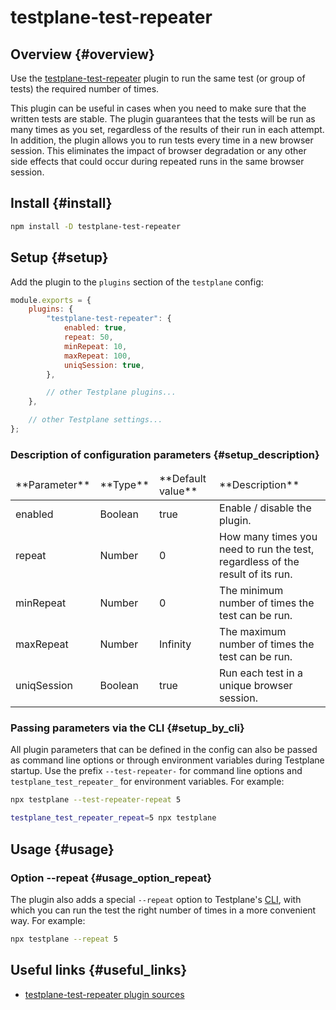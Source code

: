 # testplane-test-repeater

## Overview {#overview}

Use the [testplane-test-repeater][testplane-test-repeater] plugin to run the same test (or group of tests) the required number of times.

This plugin can be useful in cases when you need to make sure that the written tests are stable. The plugin guarantees that the tests will be run as many times as you set, regardless of the results of their run in each attempt. In addition, the plugin allows you to run tests every time in a new browser session. This eliminates the impact of browser degradation or any other side effects that could occur during repeated runs in the same browser session.

## Install {#install}

```bash
npm install -D testplane-test-repeater
```

## Setup {#setup}

Add the plugin to the `plugins` section of the `testplane` config:

```javascript
module.exports = {
    plugins: {
        "testplane-test-repeater": {
            enabled: true,
            repeat: 50,
            minRepeat: 10,
            maxRepeat: 100,
            uniqSession: true,
        },

        // other Testplane plugins...
    },

    // other Testplane settings...
};
```

### Description of configuration parameters {#setup_description}

<table>
<thead>
<tr><td>**Parameter**</td><td>**Type**</td><td>**Default value**</td><td>**Description**</td></tr>
</thead>
<tbody>
<tr><td>enabled</td><td>Boolean</td><td>true</td><td>Enable / disable the plugin.</td></tr>
<tr><td>repeat</td><td>Number</td><td>0</td><td>How many times you need to run the test, regardless of the result of its run.</td></tr>
<tr><td>minRepeat</td><td>Number</td><td>0</td><td>The minimum number of times the test can be run.</td></tr>
<tr><td>maxRepeat</td><td>Number</td><td>Infinity</td><td>The maximum number of times the test can be run.</td></tr>
<tr><td>uniqSession</td><td>Boolean</td><td>true</td><td>Run each test in a unique browser session.</td></tr>

</tbody>
</table>

### Passing parameters via the CLI {#setup_by_cli}

All plugin parameters that can be defined in the config can also be passed as command line options or through environment variables during Testplane startup. Use the prefix `--test-repeater-` for command line options and `testplane_test_repeater_` for environment variables. For example:

```bash
npx testplane --test-repeater-repeat 5
```

```bash
testplane_test_repeater_repeat=5 npx testplane
```

## Usage {#usage}

### Option --repeat {#usage_option_repeat}

The plugin also adds a special `--repeat` option to Testplane's [CLI][cli], with which you can run the test the right number of times in a more convenient way. For example:

```bash
npx testplane --repeat 5
```

## Useful links {#useful_links}

-   [testplane-test-repeater plugin sources][testplane-test-repeater]

[testplane-test-repeater]: https://github.com/gemini-testing/testplane-test-repeater
[cli]: https://en.wikipedia.org/wiki/Command-line_interface
